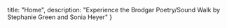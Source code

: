 
  title: "Home",
  description: "Experience the Brodgar Poetry/Sound Walk by Stephanie Green and Sonia Heyer"
}

<Hero />

